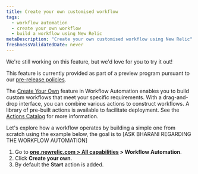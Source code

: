 ```yaml
---
title: Create your own customised workflow
tags:
  - workflow automation
  - create your own workflow
  - build a workflow using New Relic
metaDescription: "Create your own customised workflow using New Relic"
freshnessValidatedDate: never
---
```


<Callout title="preview">
  We're still working on this feature, but we'd love for you to try it out!

  This feature is currently provided as part of a preview program pursuant to our [pre-release policies](/docs/licenses/license-information/referenced-policies/new-relic-pre-release-policy).
</Callout>

The [Create Your Own](https://onenr.io/0OQM47KgxjG) feature in Workflow Automation enables you to build custom workflows that meet your specific requirements. With a drag-and-drop interface, you can combine various actions to construct workflows. A library of pre-built actions is available to facilitate deployment. See the [Actions Catalog](/docs/workflow-automation/setup-and-configuration/actions-catalog) for more information.

Let's explore how a workflow operates by building a simple one from scratch using the example below, the goal is to [ASK BHARANI REGARDING THE WORKFLOW AUTOMATION]

1. Go to <DNT>**[one.newrelic.com > All capabilities](https://one.newrelic.com/all-capabilities) > Workflow Automation**</DNT>.
2. Click **Create your own**.
3. By default the **Start** action is added.
